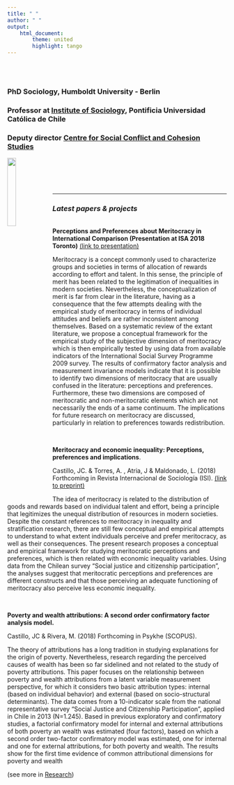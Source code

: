 ```yaml
---
title: " "
author: " "
output:
    html_document:
        theme: united
        highlight: tango
---
```


<br/>
<br/>

### PhD Sociology, Humboldt University - Berlin <br/>
### Professor at [Institute of Sociology](http://www.sociologia.uc.cl), Pontificia Universidad Católica de Chile <br/>
### Deputy director [Centre for Social Conflict and Cohesion Studies](http://www.coes.cl)
[<img src="images/logocoes.jpg" style="width:20%" align="left">](http://www.coes.cl)
<br/>
<br/>
<br/>
<br/>

---

### _Latest papers & projects_

<br/>
**Perceptions and Preferences about Meritocracy in International Comparison (Presentation at ISA 2018 Toronto)** [(link to presentation)](https://juancarloscastillo.github.io/jc-castillo/documents/ISA2018presentation/castillo2018meritocracyISA.html#1)

Meritocracy is a concept commonly used to characterize groups and societies in terms of allocation of rewards according to effort and talent. In this sense, the principle of merit has been related to the legitimation of inequalities in
modern societies. Nevertheless, the conceptualization of merit is far from clear in the literature, having as a consequence that the few attempts dealing with the empirical study of meritocracy in terms of individual attitudes and
beliefs are rather inconsistent among themselves. Based on a systematic review of the extant literature, we propose a conceptual framework for the empirical study of the subjective dimension of meritocracy which is then empirically
tested by using data from available indicators of the International Social Survey Programme 2009 survey. The results of confirmatory factor analysis and measurement invariance models indicate that it is possible to identify two
dimensions of meritocracy that are usually confused in the literature: perceptions and preferences. Furthermore, these two dimensions are composed of meritocratic and non-meritocratic elements which are not necessarily the
ends of a same continuum. The implications for future research on meritocracy are discussed, particularly in relation to preferences towards redistribution.

<br/>

**Meritocracy and economic inequality: Perceptions, preferences and implications**.

Castillo, JC. & Torres, A. , Atria, J & Maldonado, L. (2018)
Forthcoming in Revista Internacional de Sociología (ISI). [(link to preprint)](https://www.researchgate.net/publication/325225032_Meritocracia_y_desigualdad_economica_Percepciones_preferencias_e_implicancias_Meritocracy_and_Economic_inequality_Perceptions_preferences_and_implications)

The idea of meritocracy is related to the distribution of goods and rewards based on individual talent and effort, being a principle that legitimizes the unequal distribution of resources in modern societies. Despite the constant references to meritocracy in inequality and stratification research, there are still few conceptual and empirical attempts to understand to what extent individuals perceive and prefer meritocracy, as well as their consequences. The present research proposes a conceptual and empirical framework for  studying meritocratic perceptions and preferences, which is then related with economic inequality variables. Using data from the Chilean survey “Social justice and citizenship participation”, the analyses suggest that meritocratic perceptions and preferences are different constructs and that those perceiving an adequate functioning of meritocracy also perceive less economic inequality.


<br/>

**Poverty and wealth attributions: A second order confirmatory factor analysis model.**

  Castillo, JC & Rivera, M. (2018)
  Forthcoming in Psykhe (SCOPUS).

  The theory of attributions has a long tradition in studying explanations for the origin of poverty. Nevertheless, research regarding the perceived causes of wealth has been so far sidelined and not related to the study of poverty attributions. This paper focuses on the relationship between poverty and wealth attributions from a latent variable measurement perspective, for which it considers two basic attribution types: internal (based on individual behavior) and external (based on socio-structural determinants). The data comes from a 10-indicator scale from the national representative survey “Social Justice and Citizenship Participation”, applied in Chile in 2013 (N=1.245). Based in previous exploratory and confirmatory studies, a factorial confirmatory model for internal and external attributions of both poverty an wealth was estimated (four factors), based on which a second order two-factor confirmatory model was estimated, one for internal and one for external attributions, for both poverty and wealth. The results show for the first time evidence of common attributional dimensions for poverty and wealth

(see more in [Research](research.html))
